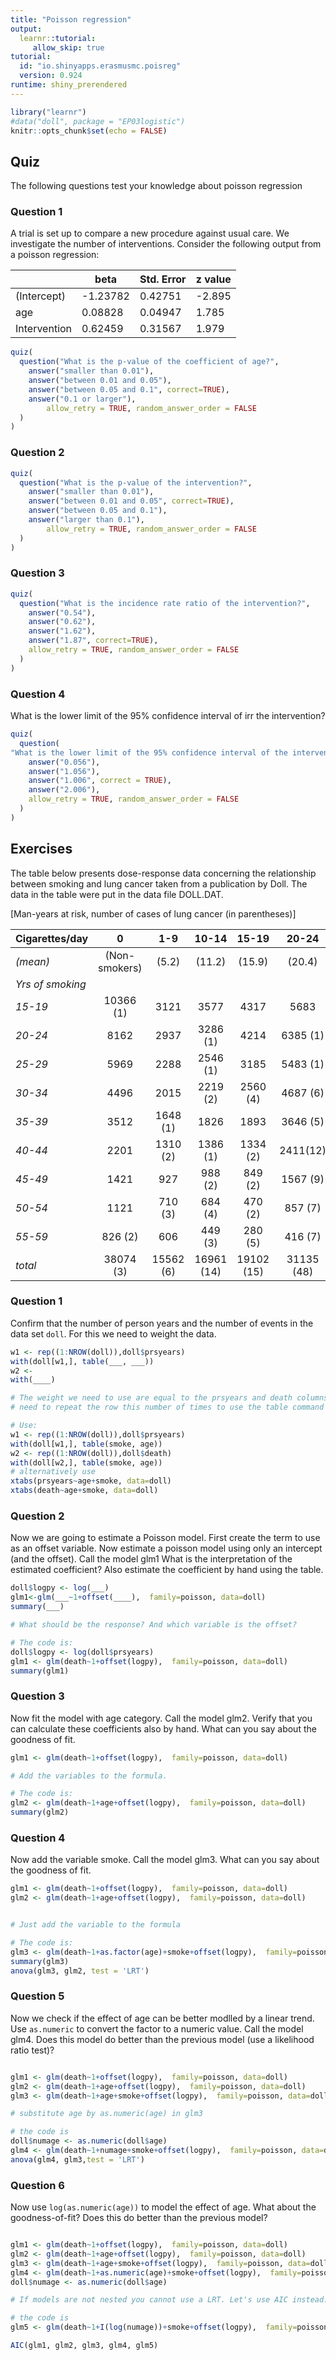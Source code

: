 ```yaml
---
title: "Poisson regression"
output: 
  learnr::tutorial:
     allow_skip: true
tutorial:
  id: "io.shinyapps.erasmusmc.poisreg"
  version: 0.924     
runtime: shiny_prerendered
---
```


```r
library("learnr")
#data("doll", package = "EP03logistic")
knitr::opts_chunk$set(echo = FALSE)
```


## Quiz

The following questions test your knowledge about poisson regression

### Question 1
A trial is set up to compare a new procedure against usual care. We investigate the number of interventions.
Consider the following output from a poisson regression:

|              | beta     | Std. Error | z value |
|--------------|----------|------------|---------|
| (Intercept)  | -1.23782 | 0.42751    | -2.895  |
| age          | 0.08828  | 0.04947    | 1.785   |
| Intervention | 0.62459  | 0.31567    | 1.979   |



```r
quiz(
  question("What is the p-value of the coefficient of age?",
    answer("smaller than 0.01"),
    answer("between 0.01 and 0.05"),
    answer("between 0.05 and 0.1", correct=TRUE),
    answer("0.1 or larger"),
        allow_retry = TRUE, random_answer_order = FALSE
  )
)
```

### Question 2


```r
quiz(
  question("What is the p-value of the intervention?",
    answer("smaller than 0.01"),
    answer("between 0.01 and 0.05", correct=TRUE),
    answer("between 0.05 and 0.1"),
    answer("larger than 0.1"),
        allow_retry = TRUE, random_answer_order = FALSE
  )
)
```

### Question 3


```r
quiz(
  question("What is the incidence rate ratio of the intervention?",
    answer("0.54"),
    answer("0.62"),
    answer("1.62"),
    answer("1.87", correct=TRUE),
    allow_retry = TRUE, random_answer_order = FALSE
  )
)
```

### Question 4

What is the lower limit of the 95% confidence interval of irr the intervention?
```r
quiz(
  question(
"What is the lower limit of the 95% confidence interval of the intervention?", 
    answer("0.056"),
    answer("1.056"),
    answer("1.006", correct = TRUE),
    answer("2.006"),
    allow_retry = TRUE, random_answer_order = FALSE
  )
)
```

## Exercises

The table below presents dose-response data concerning the relationship between smoking and lung cancer taken from a publication by Doll. The data in the table were put in the data file DOLL.DAT. 

[Man-years at risk, number of cases of lung cancer (in parentheses)]

| **Cigarettes/day** |     **0**       |     **1-9**   |  **10-14**   |   **15-19**  |  **20-24**   |   **25-34**  |  **35 +**   |    *total*   |
|--------------|:-------------:|:-----------:|:----------:|:----------:|:----------:|:----------:|:---------:|:------------:|
|   *(mean)*    | (Non-smokers) |    (5.2)    |   (11.2)   |   (15.9)   |   (20.4)   |   (27.4)   |   (40.8)  |              |
| *Yrs of smoking*     |               |             |            |            |            |            |           |              |
| *15-19*        |   10366 (1)   |     3121    |    3577    |    4317    |    5683    |    3042    |    670    |   30776 (1)  |
| *20-24*        |      8162     |     2937    |  3286 (1)  |    4214    |  6385 (1)  |  4050 (1)  |    1166   |   30200 (3)  |
| *25-29*        |      5969     |     2288    |  2546 (1)  |    3185    |  5483 (1)  |  4290 (4)  |    1482   |   25243 (6)  |
| *30-34*        |      4496     |     2015    |  2219 (2)  |  2560 (4)  |  4687 (6)  |  4268 (9)  |  1580 (4) |  21825 (25)  |
| *35-39*        |      3512     |   1648 (1)  |    1826    |    1893    |  3646 (5)  |  3529 (9)  |  1336 (6) |  17390 (21)  |
| *40-44*        |      2201     |   1310 (2)  |  1386 (1)  |  1334 (2)  |  2411(12)  |  2424(11)  |  924(10)  |  11990 (38)  |
| *45-49*        |      1421     |     927     |   988 (2)  |   849 (2)  |  1567 (9)  |  1409(10)  |  556 (7)  |   7717 (30)  |
| *50-54*        |      1121     |   710 (3)   |   684 (4)  |   470 (2)  |   857 (7)  |   663 (5)  |  255 (4)  |   4760 (25)  |
| *55-59*        |    826 (2)    |     606     |   449 (3)  |   280 (5)  |   416 (7)  |   284 (3)  |  104 (1)  |   2965 (21)  |
| *total*        |  38074    (3) | 15562   (6) | 16961 (14) | 19102 (15) | 31135 (48) | 23959 (52) | 8073 (32) | 152866 (170) |


### Question 1

Confirm that the number of person years and the number of events in the data set `doll`. For this we need to weight the data. 
```r
w1 <- rep((1:NROW(doll)),doll$prsyears)
with(doll[w1,], table(___, ___))
w2 <-
with(____)  

```
```r
# The weight we need to use are equal to the prsyears and death columns. We 
# need to repeat the row this number of times to use the table command 
```
```r
# Use:
w1 <- rep((1:NROW(doll)),doll$prsyears)
with(doll[w1,], table(smoke, age))
w2 <- rep((1:NROW(doll)),doll$death)
with(doll[w2,], table(smoke, age))
# alternatively use
xtabs(prsyears~age+smoke, data=doll)
xtabs(death~age+smoke, data=doll)

```

### Question 2

Now we are going to estimate a Poisson model. First create the term to use as an offset variable. Now estimate a poisson model using only an intercept (and the offset). Call the model glm1 What is the interpretation of the estimated coefficient? Also estimate the coefficient by hand using the table.


```r
doll$logpy <- log(___)
glm1<-glm(___~1+offset(____),  family=poisson, data=doll)
summary(___)
```

```r
# What should be the response? And which variable is the offset?
```
```r
# The code is:
doll$logpy <- log(doll$prsyears)
glm1 <- glm(death~1+offset(logpy),  family=poisson, data=doll)
summary(glm1)
```

### Question 3

Now fit the model with age category. Call the model glm2. Verify that you can calculate these coefficients also by hand.
What can you say about the goodness of fit.

```r
glm1 <- glm(death~1+offset(logpy),  family=poisson, data=doll)
```

```r
# Add the variables to the formula.  
```
```r
# The code is:
glm2 <- glm(death~1+age+offset(logpy),  family=poisson, data=doll)
summary(glm2)
```

### Question 4

Now add the variable smoke. Call the model glm3. What can you say about the goodness of fit.

```r
glm1 <- glm(death~1+offset(logpy),  family=poisson, data=doll)
glm2 <- glm(death~1+age+offset(logpy),  family=poisson, data=doll)
```

```r

```

```r
# Just add the variable to the formula
```

```r
# The code is:
glm3 <- glm(death~1+as.factor(age)+smoke+offset(logpy),  family=poisson, data=doll)
summary(glm3)
anova(glm3, glm2, test = 'LRT')
```

### Question 5
Now we check if the effect of age can be better modlled by a linear trend. Use `as.numeric` to convert the factor to a numeric value. Call the model glm4. Does this model do better than the previous model (use a likelihood ratio test)?

```r



```

```r
glm1 <- glm(death~1+offset(logpy),  family=poisson, data=doll)
glm2 <- glm(death~1+age+offset(logpy),  family=poisson, data=doll)
glm3 <- glm(death~1+age+smoke+offset(logpy),  family=poisson, data=doll)

```



```r
# substitute age by as.numeric(age) in glm3
```
```r
# the code is
doll$numage <- as.numeric(doll$age)
glm4 <- glm(death~1+numage+smoke+offset(logpy),  family=poisson, data=doll)
anova(glm4, glm3,test = 'LRT')
```


### Question 6
Now use  `log(as.numeric(age))` to model the effect of age. What about the goodness-of-fit? Does this do better than the previous model?

```r

```

```r
glm1 <- glm(death~1+offset(logpy),  family=poisson, data=doll)
glm2 <- glm(death~1+age+offset(logpy),  family=poisson, data=doll)
glm3 <- glm(death~1+age+smoke+offset(logpy),  family=poisson, data=doll)
glm4 <- glm(death~1+as.numeric(age)+smoke+offset(logpy),  family=poisson, data=doll)
doll$numage <- as.numeric(doll$age)
```



```r
# If models are not nested you cannot use a LRT. Let's use AIC instead.
```
```r
# the code is
glm5 <- glm(death~1+I(log(numage))+smoke+offset(logpy),  family=poisson, data=doll)

AIC(glm1, glm2, glm3, glm4, glm5)
```
